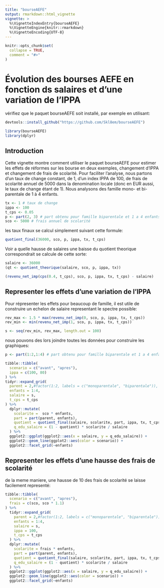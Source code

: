 ```yaml
---
title: "bourseAEFE"
output: rmarkdown::html_vignette
vignette: >
  %\VignetteIndexEntry{bourseAEFE}
  %\VignetteEngine{knitr::rmarkdown}
  %\VignetteEncoding{UTF-8}
---
```


```r
knitr::opts_chunk$set(
  collapse = TRUE,
  comment = "#>"
)
```

# Évolution des bourses AEFE en fonction ds salaires et d'une variation de l'IPPA
vérifiez que le paquet bourseAEFE soit installé, par exemple en utilisant:
```r
devtools::install_github("https://github.com/Skl8em/bourseAEFE")
```


```r
library(bourseAEFE)
library(dplyr)
```


## Introduction
Cette vignette montre comment utiliser le paquet bourseAEFE pour estimer les effets de réformes sur les bourse en deux exemples, changement d'IPPA et changement de frais de scolarité.
Pour faciliter l'analyse, nous partons d'un taux de change constant, de $1$, d'un index IPPA de $100$, de frais de scolarité annuel de $5000$ dans la denomination locale (donc en EUR aussi, le taux de change étant de $1$). Nous analysons des famille mono- et bi-parentale de $1$ à $4$ enfants.

```r
tx <- 1 # taux de change
ippa <- 100
t_cps <- 0.05
p <- part(2, 3) # part obtenu pour famille biparentale et 1 a 4 enfants
sco <- 5000 # frais annuel de scolarité
```

les taux finaux se calcul simplement suivant cette formule:
```r
quotient_final(36000, sco, p, ippa, tx, t_cps)
```

Voir a quelle hausse de salaires une baisse du quotient theorique correspondrait se calcule de cette sorte:
```r
salaire <- 36000
(qt <- quotient_theorique(salaire, sco, p, ippa, tx))

(revenu_net_imp(cps(0.4, t_cps), sco, p, ippa, tx, t_cps) - salaire)

```

## Representer les effets d'une variation de l'IPPA

Pour répresenter les effets pour beaucoup de famille, il est utile de construire un echelon de salaire representant le spectre possible:
```r
rev_max <- 1.5 * max(revenu_net_imp(0, sco, p, ippa, tx, t_cps))
rev_min <- min(revenu_net_imp(1, sco, p, ippa, tx, t_cps))

s <- seq(rev_min, rev_max, length.out = 100)
```

nous pouvons des lors joindre toutes les données pour construire les graphiques:
```r

p <- part(1:2,1:4) # part obtenu pour famille biparentale et 1 a 4 enfants

tibble::tibble(
  scenario = c("avant", "apres"),
  ippa = c(100, 80)
) %>%
tidyr::expand_grid(
  parent = 2,#factor(1:2, labels = c("monoparentale", "biparentale")),
  enfants = 1:4,
  salaire = s,
  t_cps = t_cps
) %>%
  dplyr::mutate(
    scolarite =  sco * enfants,
    part = part(parent, enfants),
    quotient = quotient_final(salaire, scolarite, part, ippa, tx, t_cps),
    q_edu_salaire = (1 - quotient) * scolarite / salaire
  ) %>%
  ggplot2::ggplot(ggplot2::aes(x = salaire, y = q_edu_salaire)) +
  ggplot2::geom_line(ggplot2::aes(color = scenario)) +
  ggplot2::facet_grid(~enfants)

```
## Representer les effets d'une hausse des frais de scolarité


de la meme maniere, une hausse de $10%$ des frais de scolarité se laisse facilement representé:
```r
tibble::tibble(
  scenario = c("avant", "apres"),
  frais = c(sco, sco * 1.1)
) %>%
  tidyr::expand_grid(
    parent = 2,#factor(1:2, labels = c("monoparentale", "biparentale")),
    enfants = 1:4,
    salaire = s,
    ippa = 100,
    t_cps = t_cps
  ) %>%
  dplyr::mutate(
    scolarite = frais * enfants,
    part = part(parent, enfants),
    quotient = quotient_final(salaire, scolarite, part, ippa, tx, t_cps),
    q_edu_salaire = (1 - quotient) * scolarite / salaire
  ) %>%
  ggplot2::ggplot(ggplot2::aes(x = salaire, y = q_edu_salaire)) +
  ggplot2::geom_line(ggplot2::aes(color = scenario)) +
  ggplot2::facet_grid(~enfants)

```
